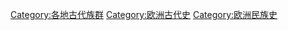 [[Category:各地古代族群|Category:各地古代族群]]
[[Category:欧洲古代史|Category:欧洲古代史]]
[[Category:欧洲民族史|Category:欧洲民族史]]